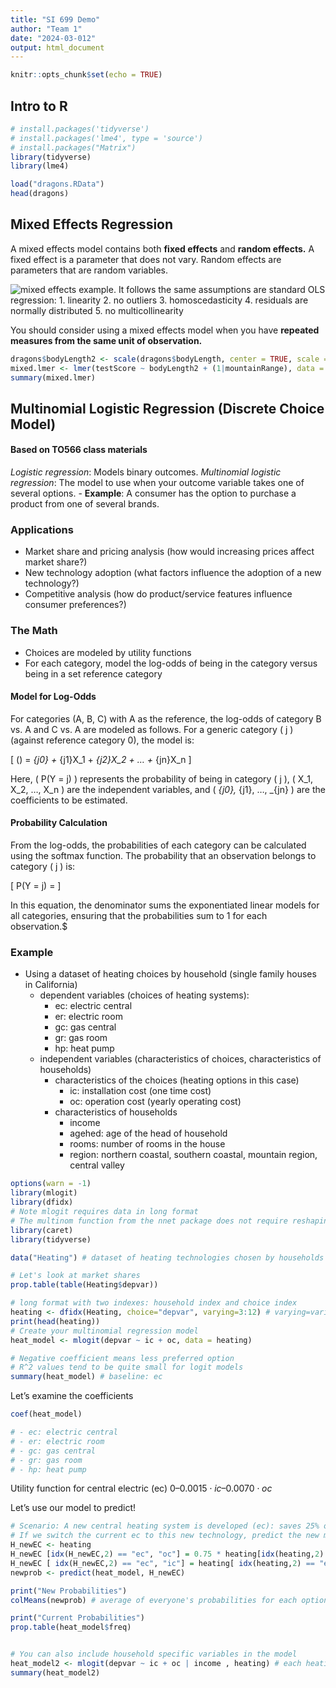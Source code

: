 ```yaml
---
title: "SI 699 Demo"
author: "Team 1"
date: "2024-03-012"
output: html_document
---
```


```r
knitr::opts_chunk$set(echo = TRUE)
```

## Intro to R 

```r
# install.packages('tidyverse')
# install.packages('lme4', type = 'source')
# install.packages("Matrix")
library(tidyverse)
library(lme4)
```

```r
load("dragons.RData")
head(dragons)
```

## Mixed Effects Regression
A mixed effects model contains both **fixed effects** and **random effects.** A fixed effect is a parameter that does not vary. Random effects are parameters that are random variables.

![mixed effects example.](mixed_effects_2.png)
It follows the same assumptions are standard OLS regression:
1. linearity
2. no outliers
3. homoscedasticity
4. residuals are normally distributed
5. no multicollinearity

You should consider using a mixed effects model when you have **repeated measures from the same unit of observation.**


```r
dragons$bodyLength2 <- scale(dragons$bodyLength, center = TRUE, scale = TRUE)
mixed.lmer <- lmer(testScore ~ bodyLength2 + (1|mountainRange), data = dragons)
summary(mixed.lmer)
```


## Multinomial Logistic Regression (Discrete Choice Model)
#### Based on TO566 class materials

*Logistic regression*: Models binary outcomes.
*Multinomial logistic regression*: The model to use when your outcome variable takes one of several options.
- **Example**: A consumer has the option to purchase a product from one of several brands.

### Applications
- Market share and pricing analysis (how would increasing prices affect market share?)
- New technology adoption (what factors influence the adoption of a new technology?)
- Competitive analysis (how do product/service features influence consumer preferences?)

### The Math
- Choices are modeled by utility functions
- For each category, model the log-odds of being in the category versus being in a set reference category

#### Model for Log-Odds
For categories (A, B, C) with A as the reference, the log-odds of category B vs. A and C vs. A are modeled as follows. For a generic category \( j \) (against reference category 0), the model is:

\[
\log\left(\frac{P(Y = j)}{P(Y = 0)}\right) = \beta_{j0} + \beta_{j1}X_1 + \beta_{j2}X_2 + ... + \beta_{jn}X_n
\]

Here, \( P(Y = j) \) represents the probability of being in category \( j \), \( X_1, X_2, ..., X_n \) are the independent variables, and \( \beta_{j0}, \beta_{j1}, ..., \beta_{jn} \) are the coefficients to be estimated.

#### Probability Calculation
From the log-odds, the probabilities of each category can be calculated using the softmax function. The probability that an observation belongs to category \( j \) is:

\[
P(Y = j) = \frac{e^{\beta_{j0} + \beta_{j1}X_1 + \beta_{j2}X_2 + ... + \beta_{jn}X_n}}{\sum_{k} e^{\beta_{k0} + \beta_{k1}X_1 + \beta_{k2}X_2 + ... + \beta_{kn}X_n}}
\]

In this equation, the denominator sums the exponentiated linear models for all categories, ensuring that the probabilities sum to 1 for each observation.$


### Example
- Using a dataset of heating choices by household (single family houses in California)
  - dependent variables (choices of heating systems):
    - ec: electric central
    - er: electric room
    - gc: gas central
    - gr: gas room
    - hp: heat pump
  - independent variables (characteristics of choices, characteristics of households)
    - characteristics of the choices (heating options in this case)
      - ic: installation cost (one time cost)
      - oc: operation cost (yearly operating cost)
    - characteristics of households
      - income
      - agehed: age of the head of household
      - rooms: number of rooms in the house
      - region: northern coastal, southern coastal, mountain region, central valley

```r
options(warn = -1)
library(mlogit)
library(dfidx)
# Note mlogit requires data in long format
# The multinom function from the nnet package does not require reshaping data
library(caret)
library(tidyverse)

data("Heating") # dataset of heating technologies chosen by households

# Let's look at market shares
prop.table(table(Heating$depvar))
```
```r
# long format with two indexes: household index and choice index
heating <- dfidx(Heating, choice="depvar", varying=3:12) # varying=variables that vary across choices
print(head(heating))
# Create your multinomial regression model
heat_model <- mlogit(depvar ~ ic + oc, data = heating)

# Negative coefficient means less preferred option
# R^2 values tend to be quite small for logit models
summary(heat_model) # baseline: ec

```

Let's examine the coefficients

```r

coef(heat_model)

# - ec: electric central
# - er: electric room
# - gc: gas central
# - gr: gas room
# - hp: heat pump

```

Utility function for central electric (ec) $0 – 0.0015 \cdot ic – 0.0070 \cdot oc$

Let's use our model to predict!

```r
# Scenario: A new central heating system is developed (ec): saves 25% of electricity (i.e. operating cost is 75%), but the installation cost is $200 more
# If we switch the current ec to this new technology, predict the new market share
H_newEC <- heating
H_newEC [idx(H_newEC,2) == "ec", "oc"] = 0.75 * heating[idx(heating,2) == "ec", "oc"] # take out "ec" rows; change their operating cost (oc) to be 75% of the previous level
H_newEC [ idx(H_newEC,2) == "ec", "ic"] = heating[ idx(heating,2) == "ec","ic"] + 200 # take out "ec" rows; increase their installation cost (ic) by 200
newprob <- predict(heat_model, H_newEC)

print("New Probabilities")
colMeans(newprob) # average of everyone's probabilities for each option

print("Current Probabilities")
prop.table(heat_model$freq)
```
```r

```


```r
# You can also include household specific variables in the model
heat_model2 <- mlogit(depvar ~ ic + oc | income , heating) # each heating option will have a different coefficent for households with different income level
summary(heat_model2)

```